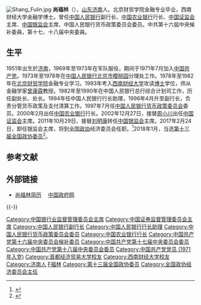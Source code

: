 [[File:Shang_Fulin.jpg|thumb]]
'''尚福林'''（{{bd|1951年|11月13日||catIdx=S}}），[[山东|山东]][[济南|济南]]人。北京财贸学院金融专业毕业，西南财经大学金融学博士。曾任[[中国人民银行|中国人民银行]]副行长、[[中国农业银行|中国农业银行]]行长、[[中国证监会|中国证监会]]主席、[[中国银监会|中国银监会]]主席、中国人民银行货币政策委员会委员。中共第十六屆中央候补委員，第十七、十八届中央委員。

==生平==
1951年出生於[[济南|济南]]，1969年至1973年在军队服役，期间于1971年7月加入[[中国共产党|中国共产党]]。1973年至1978年在[[中国人民银行|中国人民银行]][[北京市|北京市]][[樱桃园|樱桃园]]分理处工作。1978年至1982年在[[北京财贸学院|北京财贸学院]]金融专业学习。1993年考入[[西南财经大学|西南财经大学]]攻读[[博士|博士]]学位，师从金融学家[[曾康霖|曾康霖]]教授。1982年至1990年在中国人民银行总行综合计划司工作，历任副处长、处长。1994年任中国人民银行行长助理，1996年4月升至副行长，负责分管货币政策及支付清算工作。1997年7月任[[中国人民银行货币政策委员会|中国人民银行货币政策委员会]]委员。2000年2月出任[[中国农业银行|中国农业银行]]行长。2002年12月27日，接替[[周小川|周小川]]出任[[中国证监会|中国证监会]]主席。2011年10月29日，接替[[刘明康|刘明康]]转任[[中国银监会|中国银监会]]主席。2017年2月24日，卸任银监会主席，将到[[全国政协|全国政协]]经济委员会任职。<ref>{{cite web |url=http://news.sohu.com/20170224/n481629636.shtml |language= |title=郭树清接任银监会主席：很高兴回到金融系统 |publisher=中国证券网 |date=2017-02-24 |accessdate= |archive-date=2017-02-24 |archive-url=https://web.archive.org/web/20170224214036/http://news.sohu.com/20170224/n481629636.shtml |dead-url=no }}</ref>2018年1月，当选[[中国人民政治协商会议第十三届全国委员会委员名单|第十三届全国政协委员]]<ref>{{Cite web|url=http://sports.163.com/18/0126/06/D92BRKK400051C89.html|title=中国人民政治协商会议第十三届全国委员会委员名单|accessdate=2018-01-26|last=|work=网易|archive-url=https://web.archive.org/web/20180127143232/http://sports.163.com/18/0126/06/D92BRKK400051C89.html|archive-date=2018-01-27|dead-url=yes}}</ref>。

== 参考文献 ==
{{Reflist}}

== 外部链接 ==
* [http://www.gov.cn/misc/2005-07/20/content_16345.htm 尚福林简历] {{Wayback|url=http://www.gov.cn/misc/2005-07/20/content_16345.htm |date=20060501121317 }}　[[中国政府网|中国政府网]]
{{-}}
{{start box}}
{{s-gov|prc}}
{{s-before|[[刘明康|刘明康]]}}
{{s-title|[[中国银行业监督管理委员会|中国银行业监督管理委员会]]主席|2011年10月－2017年2月}}
{{s-after|[[郭树清|郭树清]]}}
{{s-before|[[周小川|周小川]]}}
{{s-title|[[中国证券监督管理委员会|中国证券监督管理委员会]]主席|2002年12月－2011年10月}}
{{s-after|[[郭树清|郭树清]]}}
{{end box}}
{{1995届中央党校一年制中青年干部培训班}}

{{DEFAULTSORT:S}}
[[Category:中国银行业监督管理委员会主席|Category:中国银行业监督管理委员会主席]]
[[Category:中国证券监督管理委员会主席|Category:中国证券监督管理委员会主席]]
[[Category:中国人民银行副行长|Category:中国人民银行副行长]]
[[Category:中国人民银行行长助理|Category:中国人民银行行长助理]]
[[Category:中国人民银行货币政策委员会委员|Category:中国人民银行货币政策委员会委员]]
[[Category:中国农业银行行长|Category:中国农业银行行长]]
[[Category:中国共产党第十六届中央委员会候补委员|Category:中国共产党第十六届中央委员会候补委员]]
[[Category:中国共产党第十七届中央委员会委员|Category:中国共产党第十七届中央委员会委员]]
[[Category:中国共产党第十八届中央委员会委员|Category:中国共产党第十八届中央委员会委员]]
[[Category:中国共产党党员_(1971年入党)|Category:中国共产党党员 (1971年入党)]]
[[Category:首都经济贸易大学校友|Category:首都经济贸易大学校友]]
[[Category:西南财经大学校友|Category:西南财经大学校友]]
[[Category:济南人|Category:济南人]]
[[Category:尚姓|F福林]]
[[Category:第十三届全国政协委员|Category:第十三届全国政协委员]]
[[Category:全国政协经济委员会主任|Category:全国政协经济委员会主任]]